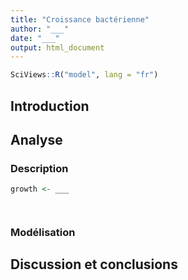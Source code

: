 ```yaml
---
title: "Croissance bactérienne"
author: "___"
date: "___"
output: html_document
---
```


```r
SciViews::R("model", lang = "fr")
```

## Introduction

<!--% Vous savez quoi mettre ici...-->

## Analyse

### Description

<!--% Importez, remaniez (renommer les variables, ajouter les labels et unités: LOG1ON est sans unités -nombre de bactéries en log10-, t est en jours). Ensuite décrivez ces données numériquement et à l'aide du graphique le plus adéquat -->

```r
growth <- ___
```

<!--% Décrivez ces données -->

```r

```

<!--% Effectuez le graphique le plus adéquat ici -->

```r

```

<!--% Interprétez ce graphique en maximum 2 phrases. -->

### Modélisation

<!--% Essayez plusieurs modèles (au moins trois), comparez-les entre eux et décidez lequel est le plus adéquat. Ecrivez l'équation paramétrée de chaque modèle. Interprétez chacun de vos résultats. -->

## Discussion et conclusions

<!--% Explicitez ici votre choix du meilleur modèle et pourquoi c'est celui-là -->
